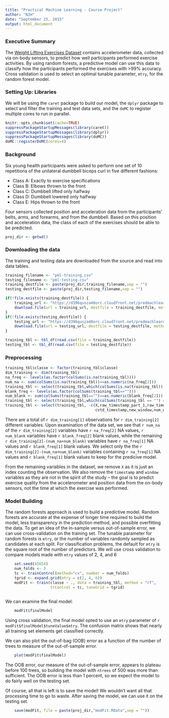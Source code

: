 ```yaml
---
title: "Practical Machine Learning - Course Project"
author: "NJH"
date: "September 25, 2015"
output: html_document
---
```


### Executive Summary

The [Weight Lifting Exercises Dataset][har] contains accelerometer data, collected via on-body sensors, to predict how well participants performed exercise activities. By using random forests, a predictive model can use this data to classify how the participants performed the exercises with >99% accuracy. Cross validation is used to select an optimal tunable parameter, `mtry`, for the random forest model.

### Setting Up: Libraries

We will be using the `caret` package to build our model, the `dplyr` package to select and filter the training and test data sets, and the `doMC` to register multiple cores to run in parallel.

```r
knitr::opts_chunk$set(cache=TRUE)
suppressPackageStartupMessages(library(caret))
suppressPackageStartupMessages(library(dplyr))
suppressPackageStartupMessages(library(doMC))
doMC::registerDoMC(cores=4) 
```

### Background

Six young health participants were asked to perform one set of 10 repetitions of the unilateral dumbbell biceps curl in five different fashions:

* Class A: Exactly to exercise specifications
* Class B: Elbows thrown to the front
* Class C: Dumbbell lifted only halfway
* Class D: Dumbbell lowered only halfway
* Class E: Hips thrown to the front

Four sensors collected position and acceleration data from the participants' belts, arms, and forearms, and from the dumbbell. Based on this position and acceleration data, the class of each of the exercises should be able to be predicted.


```r
proj_dir <- getwd()
```

### Downloading the data

The training and testing data are downloaded from the source and read into data tables.

```r
training_filename <- "pml-training.csv"
testing_filename <- "pml-testing.csv"
training_destfile <- paste(proj_dir,training_filename,sep = "")
testing_destfile <- paste(proj_dir,testing_filename,sep = "")

if(!file.exists(training_destfile)) {
    training_url <- "https://d396qusza40orc.cloudfront.net/predmachlearn/pml-training.csv"
    download.file(url = training_url, destfile = training_destfile, method = "curl")
}
if(!file.exists(testing_destfile)) {
    testing_url <- "https://d396qusza40orc.cloudfront.net/predmachlearn/pml-testing.csv"
    download.file(url = testing_url, destfile = testing_destfile, method = "curl")
}

training_tbl <- tbl_df(read.csv(file = training_destfile))
testing_tbl <- tbl_df(read.csv(file = testing_destfile))

```


### Preprocessing

```r
training_tbl$classe <- factor(training_tbl$classe)
dim_training <- dim(training_tbl) 
na_freq <- levels(as.factor(colSums(is.na(training_tbl))))
num_na <- sum(colSums(is.na(training_tbl))==as.numeric(na_freq[2]))
training_tbl <- select(training_tbl,which(colSums(is.na(training_tbl)) == 0))
blank_freq <- levels(as.factor(colSums(training_tbl=="")))
num_blank <- sum(colSums(training_tbl=="")==as.numeric(blank_freq[2]))
training_tbl <- select(training_tbl,which(colSums(training_tbl == "") == 0))
training_tbl <- select(training_tbl, -c(X,raw_timestamp_part_1,raw_timestamp_part_2,
                                        cvtd_timestamp,new_window,num_window))
```

There are a total of `r dim_training[1]` observations for `r dim_training[2]` different variables. Upon examination of the data set, we see that `r num_na` of the `r dim_training[2]` variables have `r na_freq[2]` NA values, `r num_blank` variables have `r blank_freq[2]` blank values, while the remaining `r dim_training[2]-(num_na+num_blank)` variables have `r na_freq[1]` NA values and `r blank_freq[1]` blank values. We select only the the `r dim_training[2]-(num_na+num_blank)` variables containing `r na_freq[1]` NA values and `r blank_freq[1]` blank values to keep for the predicive model.

From the remaining variables in the dataset, we remove `X` as it is just an index counting the observation. We also remove the `timestamp` and `window` variables as they are not in the spirit of the study -- the goal is to predict exercise quality from the accelerometer and position data from the on-body sensors, not the time at which the exercise was performed.


### Model Building

The random forests approach is used to build a predictive model. Random forests are accurate at the expense of longer time required to build the model, less transparency in the prediction method, and possible overfitting the data. To get an idea of the in-sample versus out-of-sample error, we can use cross-validation on the training set. The tunable parameter for random forests is `mtry`, or the number of variables randomly sampled as candidates at each split. For classification problems, the default for `mtry` is the square root of the number of predictors. We will use cross validation to compare models made with `mtry` values of 2, 4, and 6

```r
    set.seed(45654)
    num_folds <- 3
    tc <- trainControl(method="cv", number = num_folds)
    tgrid <- expand.grid(mtry = c(2, 4, 6))
    modFit <- train(classe ~ ., data = training_tbl, method = "rf",
                    trControl = tc, tuneGrid = tgrid)
   
```

We can examine the final model:

```r
    modFit$finalModel
```

Using cross validation, the final model opted to use an `mtry` parameter of `r modFit$finalModel$tuneValue$mtry`. The confusion matrix shows that nearly all training set elements get classified correctly.

We can also plot the out-of-bag (OOB) error as a function of the number of trees to measure of the out-of-sample error.

```r
    plot(modFit$finalModel)
```

The OOB error, our measure of the out-of-sample error, appears to plateau before 100 trees, so building the model with `ntrees` of 500 was more than sufficient. The OOB error is less than 1 percent, so we expect the model to do fairly well on the testing set.

Of course, all that is left is to save the model! We wouldn't want all that processing time to go to waste. After saving the model, we can use it on the testing set.

```r
    save(modFit, file = paste(proj_dir,"modFit.RData",sep = ""))
```

[har]: http://groupware.les.inf.puc-rio.br/har "Human Activity Recognition"
